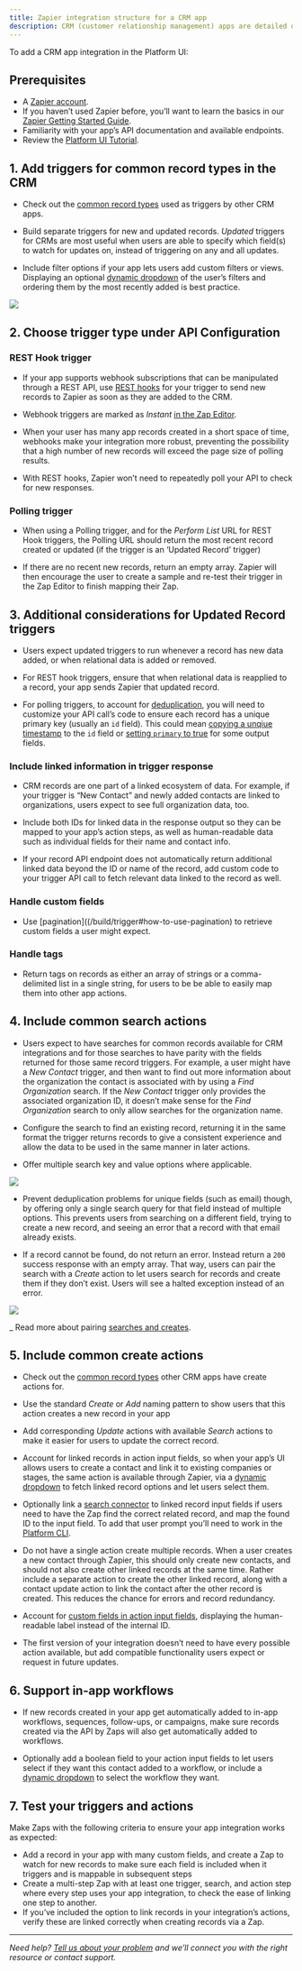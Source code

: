 ```yaml
---
title: Zapier integration structure for a CRM app
description: CRM (customer relationship management) apps are detailed databases that link contacts with companies, companies with deals, and more.
---
```

To add a CRM app integration in the Platform UI:

## Prerequisites

*   A [Zapier account](https://zapier.com/sign-up).
*   If you haven’t used Zapier before, you’ll want to learn the basics in our [Zapier Getting Started Guide](https://zapier.com/learn/zapier-quick-start-guide/).
*   Familiarity with your app’s API documentation and available endpoints.
*   Review the [Platform UI Tutorial](/quickstart/ui-tutorial).

## 1\. Add triggers for common record types in the CRM

*   Check out the [common record types](/quickstart/must-have-triggers-and-actions#crm-customer-relationship-management) used as triggers by other CRM apps.

*   Build separate triggers for new and updated records. _Updated_ triggers for CRMs are most useful when users are able to specify which field(s) to watch for updates on, instead of triggering on any and all updates.

*   Include filter options if your app lets users add custom filters or views. Displaying an optional [dynamic dropdown](/build/field-definitions#dynamic-dropdown) of the user’s filters and ordering them by the most recently added is best practice.

<Frame>
  <img src="/images/6bb177088b4a484c7b72842a05177d5b.png"/>
</Frame>

## 2\. Choose trigger type under API Configuration

### REST Hook trigger

*   If your app supports webhook subscriptions that can be manipulated through a REST API, use [REST hooks](/build/trigger#rest-hook-trigger) for your trigger to send new records to Zapier as soon as they are added to the CRM.

*   Webhook triggers are marked as _Instant_ [in the Zap Editor](https://cdn.zappy.app/6b696dfaf34664b181b6df651067cfd3.png).

*   When your user has many app records created in a short space of time, webhooks make your integration more robust, preventing the possibility that a high number of new records will exceed the page size of polling results.

*   With REST hooks, Zapier won’t need to repeatedly poll your API to check for new responses.


### Polling trigger

*   When using a Polling trigger, and for the _Perform List_ URL for REST Hook triggers, the Polling URL should return the most recent record created or updated (if the trigger is an ‘Updated Record’ trigger)

*   If there are no recent new records, return an empty array. Zapier will then encourage the user to create a sample and re-test their trigger in the Zap Editor to finish mapping their Zap.


## 3\. Additional considerations for Updated Record triggers

*   Users expect updated triggers to run whenever a record has new data added, or when relational data is added or removed.

*   For REST hook triggers, ensure that when relational data is reapplied to a record, your app sends Zapier that updated record.

*   For polling triggers, to account for [deduplication](/build/deduplication), you will need to customize your API call’s code to ensure each record has a unique primary key (usually an `id` field). This could mean [copying a unqiue timestamp](/build/deduplication#custom-primary-keys) to the `id` field or [setting `primary` to true](https://github.com/zapier/zapier-platform/blob/main/packages/cli/README.md#how-does-deduplication-work) for some output fields.


### Include linked information in trigger response

*   CRM records are one part of a linked ecosystem of data. For example, if your trigger is “New Contact” and newly added contacts are linked to organizations, users expect to see full organization data, too.

*   Include both IDs for linked data in the response output so they can be mapped to your app’s action steps, as well as human-readable data such as individual fields for their name and contact info.

*   If your record API endpoint does not automatically return additional linked data beyond the ID or name of the record, add custom code to your trigger API call to fetch relevant data linked to the record as well.


### Handle custom fields

*   Use \[pagination\]((/build/trigger#how-to-use-pagination) to retrieve custom fields a user might expect.

### Handle tags

*   Return tags on records as either an array of strings or a comma-delimited list in a single string, for users to be be able to easily map them into other app actions.

## 4\. Include common search actions

*   Users expect to have searches for common records available for CRM integrations and for those searches to have parity with the fields returned for those same record triggers. For example, a user might have a _New Contact_ trigger, and then want to find out more information about the organization the contact is associated with by using a _Find Organization_ search. If the _New Contact_ trigger only provides the associated organization ID, it doesn’t make sense for the _Find Organization_ search to only allow searches for the organization name.

*   Configure the search to find an existing record, returning it in the same format the trigger returns records to give a consistent experience and allow the data to be used in the same manner in later actions.

*   Offer multiple search key and value options where applicable.

<Frame>
  <img src="/images/8b3b564da528667a3b0fc57fb105edfa.gif"/>
</Frame>

*   Prevent deduplication problems for unique fields (such as email) though, by offering only a single search query for that field instead of multiple options. This prevents users from searching on a different field, trying to create a new record, and seeing an error that a record with that email already exists.

*   If a record cannot be found, do not return an error. Instead return a `200` success response with an empty array. That way, users can pair the search with a _Create_ action to let users search for records and create them if they don’t exist. Users will see a halted exception instead of an error.

<Frame>
  <img src="/images/5e0bd80c41a78719f140e2382454cf99.gif"/>
</Frame>

\_ Read more about pairing [searches and creates](/build/search-or-create).

## 5\. Include common create actions

*   Check out the [common record types](/quickstart/must-have-triggers-and-actions#crm-customer-relationship-management) other CRM apps have create actions for.

*   Use the standard _Create_ or _Add_ naming pattern to show users that this action creates a new record in your app

*   Add corresponding _Update_ actions with available _Search_ actions to make it easier for users to update the correct record.

*   Account for linked records in action input fields, so when your app’s UI allows users to create a contact and link it to existing companies or stages, the same action is available through Zapier, via a [dynamic dropdown](/build/field-definitions#dynamic-dropdown) to fetch linked record options and let users select them.

*   Optionally link a [search connector](https://cdn.zappy.app/103626b1313602fa33c33711ed44ff56.png) to linked record input fields if users need to have the Zap find the correct related record, and map the found ID to the input field. To add that user prompt you’ll need to work in the [Platform CLI](https://github.com/zapier/zapier-platform/blob/main/packages/cli/README.md#search-powered-fields).

*   Do not have a single action create multiple records. When a user creates a new contact through Zapier, this should only create new contacts, and should not also create other linked records at the same time. Rather include a separate action to create the other linked record, along with a contact update action to link the contact after the other record is created. This reduces the chance for errors and record redundancy.

*   Account for [custom fields in action input fields](/build/dynamic-field), displaying the human-readable label instead of the internal ID.

*   The first version of your integration doesn’t need to have every possible action available, but add compatible functionality users expect or request in future updates.


## 6\. Support in-app workflows

*   If new records created in your app get automatically added to in-app workflows, sequences, follow-ups, or campaigns, make sure records created via the API by Zaps will also get automatically added to workflows.

*   Optionally add a boolean field to your action input fields to let users select if they want this contact added to a workflow, or include a [dynamic dropdown](/build/field-definitions#dynamic-dropdown) to select the workflow they want.


## 7\. Test your triggers and actions

Make Zaps with the following criteria to ensure your app integration works as expected:

*   Add a record in your app with many custom fields, and create a Zap to watch for new records to make sure each field is included when it triggers and is mappable in subsequent steps
*   Create a multi-step Zap with at least one trigger, search, and action step where every step uses your app integration, to check the ease of linking one step to another.
*   If you’ve included the option to link records in your integration’s actions, verify these are linked correctly when creating records via a Zap.

- - -

_Need help? [Tell us about your problem](https://developer.zapier.com/contact) and we’ll connect you with the right resource or contact support._
